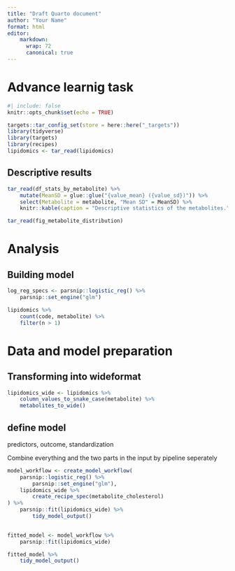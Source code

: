 ```yaml
---
title: "Draft Quarto document"
author: "Your Name"
format: html
editor:
    markdown: 
      wrap: 72
      canonical: true
---
```


# Advance learnig task

```r
#| include: false
knitr::opts_chunk$set(echo = TRUE)

targets::tar_config_set(store = here::here("_targets"))
library(tidyverse)
library(targets)
library(recipes)
lipidomics <- tar_read(lipidomics)
```

## Descriptive results

```r
tar_read(df_stats_by_metabolite) %>%
    mutate(MeanSD = glue::glue("{value_mean} ({value_sd})")) %>%
    select(Metabolite = metabolite, "Mean SD" = MeanSD) %>%
    knitr::kable(caption = "Descriptive statistics of the metabolites.")
```

```r
tar_read(fig_metabolite_distribution)
```

# Analysis

## Building model

```r
log_reg_specs <- parsnip::logistic_reg() %>%
    parsnip::set_engine("glm")
```

```r
lipidomics %>%
    count(code, metabolite) %>%
    filter(n > 1)
```

# Data and model preparation

## Transforming into wideformat

```r
lipidomics_wide <- lipidomics %>%
    column_values_to_snake_case(metabolite) %>%
    metabolites_to_wide()
```

## define model

predictors, outcome, standardization

Combine everything and the two parts in the input by pipeline seperately

```r
model_workflow <- create_model_workflow(
    parsnip::logistic_reg() %>%
        parsnip::set_engine("glm"),
    lipidomics_wide %>%
        create_recipe_spec(metabolite_cholesterol)
) %>% 
    parsnip::fit(lipidomics_wide) %>% 
        tidy_model_output()
    
```

```r
fitted_model <- model_workflow %>%
    parsnip::fit(lipidomics_wide)
```

```r
fitted_model %>%
    tidy_model_output()
```
